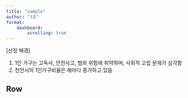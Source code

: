 ```yaml
---
title: "sample"
author: "3조"
format: 
    dashboard:
        scrolling: true
---
```


\[선정 배경\]\

1.  1인 가구는 고독사, 안전사고, 범죄 위험에 취약하며, 사회적 고립 문제가 심각함
2.  천안시의 1인가구비율은 해마다 증가하고 있음

## Row

```python
```